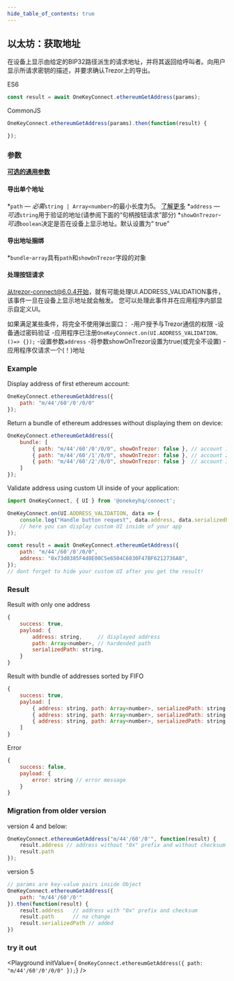 ```yaml
---
hide_table_of_contents: true
---
```


## 以太坊：获取地址
在设备上显示由给定的BIP32路径派生的请求地址，并将其返回给呼叫者。向用户显示所请求密钥的描述，并要求确认Trezor上的导出。

ES6
```javascript
const result = await OneKeyConnect.ethereumGetAddress(params);
```

CommonJS
```javascript
OneKeyConnect.ethereumGetAddress(params).then(function(result) {

});
```

### 参数
[****可选的通用参数****](./commonParams)
#### 导出单个地址
*`path` — *必需*`string | Array<number>`的最小长度为5。 [了解更多](./path)
*`address` — *可选*`string`用于验证的地址(请参阅下面的“句柄按钮请求”部分)
*`showOnTrezor`-*可选*`boolean`决定是否在设备上显示地址。默认设置为“ true”

#### 导出地址捆绑
*`bundle`-`array`具有`path`和`showOnTrezor`字段的对象

#### 处理按钮请求
从trezor-connect@6.0.4开始，就有可能处理UI.ADDRESS_VALIDATION事件，该事件一旦在设备上显示地址就会触发。
您可以处理此事件并在应用程序内部显示自定义UI。

如果满足某些条件，将完全不使用弹出窗口：
-用户授予与Trezor通信的权限
-设备通过密码验证
-应用程序已注册`OneKeyConnect.on(UI.ADDRESS_VALIDATION，()=> {});`
-设置参数`address`
-将参数showOnTrezor设置为true(或完全不设置)
-应用程序仅请求一个(！)地址


### Example
Display address of first ethereum account:
```javascript
OneKeyConnect.ethereumGetAddress({
    path: "m/44'/60'/0'/0/0"
});
```
Return a bundle of ethereum addresses without displaying them on device:
```javascript
OneKeyConnect.ethereumGetAddress({
    bundle: [
        { path: "m/44'/60'/0'/0/0", showOnTrezor: false }, // account 1
        { path: "m/44'/60'/1'/0/0", showOnTrezor: false }, // account 2
        { path: "m/44'/60'/2'/0/0", showOnTrezor: false }  // account 3
    ]
});
```
Validate address using custom UI inside of your application:
```javascript
import OneKeyConnect, { UI } from '@onekeyhq/connect';

OneKeyConnect.on(UI.ADDRESS_VALIDATION, data => {
    console.log("Handle button request", data.address, data.serializedPath);
    // here you can display custom UI inside of your app
});

const result = await OneKeyConnect.ethereumGetAddress({
    path: "m/44'/60'/0'/0/0",
    address: "0x73d0385F4d8E00C5e6504C6030F47BF6212736A8",
});
// dont forget to hide your custom UI after you get the result!
```

### Result
Result with only one address
```javascript
{
    success: true,
    payload: {
        address: string,     // displayed address
        path: Array<number>, // hardended path
        serializedPath: string,
    }
}
```
Result with bundle of addresses sorted by FIFO
```javascript
{
    success: true,
    payload: [
        { address: string, path: Array<number>, serializedPath: string }, // account 1
        { address: string, path: Array<number>, serializedPath: string }, // account 2
        { address: string, path: Array<number>, serializedPath: string }  // account 3
    ]
}
```
Error
```javascript
{
    success: false,
    payload: {
        error: string // error message
    }
}
```

### Migration from older version

version 4 and below:
```javascript
OneKeyConnect.ethereumGetAddress("m/44'/60'/0'", function(result) {
    result.address // address without "0x" prefix and without checksum
    result.path
});
```
version 5
```javascript
// params are key-value pairs inside Object
OneKeyConnect.ethereumGetAddress({
    path: "m/44'/60'/0'"
}).then(function(result) {
    result.address   // address with "0x" prefix and checksum
    result.path      // no change
    result.serializedPath // added
})
```
### try it out
<Playground
    initValue={
`OneKeyConnect.ethereumGetAddress({
    path: "m/44'/60'/0'/0/0"
});`}
/>
